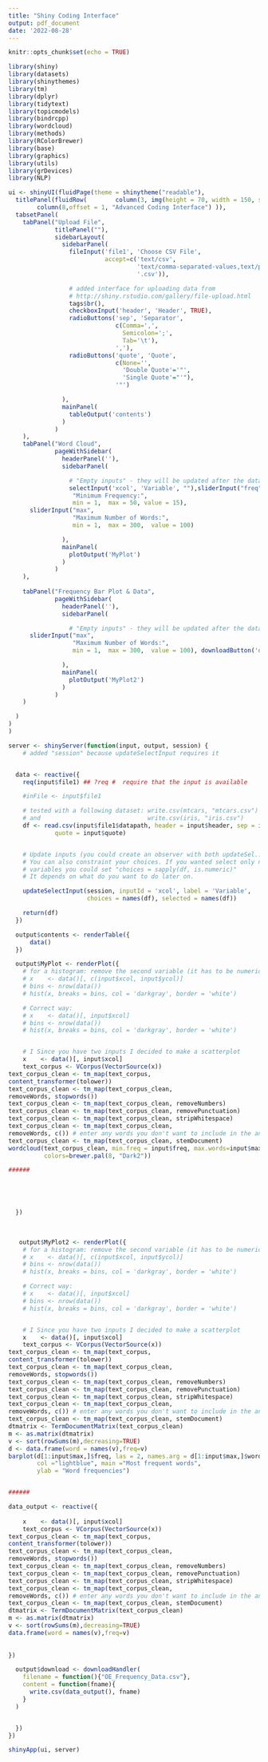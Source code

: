 ```yaml
---
title: "Shiny Coding Interface"
output: pdf_document
date: '2022-08-28'
---
```


```r
knitr::opts_chunk$set(echo = TRUE)
```



```r
library(shiny)
library(datasets)
library(shinythemes)
library(tm)
library(dplyr)
library(tidytext)
library(topicmodels)
library(bindrcpp)
library(wordcloud)
library(methods)
library(RColorBrewer)
library(base)
library(graphics)
library(utils)
library(grDevices)
library(NLP)

ui <- shinyUI(fluidPage(theme = shinytheme("readable"),
  titlePanel(fluidRow(        column(3, img(height = 70, width = 150, src = "https://upload.wikimedia.org/wikipedia/commons/5/5c/GlobeScan_Logo_w-_Tagline.png")),
        column(8,offset = 1, "Advanced Coding Interface") )),
  tabsetPanel(
    tabPanel("Upload File",
             titlePanel(""),
             sidebarLayout(
               sidebarPanel(
                 fileInput('file1', 'Choose CSV File',
                           accept=c('text/csv', 
                                    'text/comma-separated-values,text/plain', 
                                    '.csv')),

                 # added interface for uploading data from
                 # http://shiny.rstudio.com/gallery/file-upload.html
                 tags$br(),
                 checkboxInput('header', 'Header', TRUE),
                 radioButtons('sep', 'Separator',
                              c(Comma=',',
                                Semicolon=';',
                                Tab='\t'),
                              ','),
                 radioButtons('quote', 'Quote',
                              c(None='',
                                'Double Quote'='"',
                                'Single Quote'="'"),
                              '"')

               ),
               mainPanel(
                 tableOutput('contents')
               )
             )
    ),
    tabPanel("Word Cloud",
             pageWithSidebar(
               headerPanel(''),
               sidebarPanel(

                 # "Empty inputs" - they will be updated after the data is uploaded
                 selectInput('xcol', 'Variable', ""),sliderInput("freq",
                  "Minimum Frequency:",
                  min = 1,  max = 50, value = 15),
      sliderInput("max",
                  "Maximum Number of Words:",
                  min = 1,  max = 300,  value = 100)

               ),
               mainPanel(
                 plotOutput('MyPlot')
               )
             )
    ),
    
    tabPanel("Frequency Bar Plot & Data",
             pageWithSidebar(
               headerPanel(''),
               sidebarPanel(

                 # "Empty inputs" - they will be updated after the data is uploaded
      sliderInput("max",
                  "Maximum Number of Words:",
                  min = 1,  max = 300,  value = 100), downloadButton('download',"Download Output")

               ),
               mainPanel(
                 plotOutput('MyPlot2')
               )
             )
    )

  )
)
)

server <- shinyServer(function(input, output, session) {
    # added "session" because updateSelectInput requires it


  data <- reactive({ 
    req(input$file1) ## ?req #  require that the input is available

    #inFile <- input$file1 

    # tested with a following dataset: write.csv(mtcars, "mtcars.csv")
    # and                              write.csv(iris, "iris.csv")
    df <- read.csv(input$file1$datapath, header = input$header, sep = input$sep,
             quote = input$quote)


    # Update inputs (you could create an observer with both updateSel...)
    # You can also constraint your choices. If you wanted select only numeric
    # variables you could set "choices = sapply(df, is.numeric)"
    # It depends on what do you want to do later on.

    updateSelectInput(session, inputId = 'xcol', label = 'Variable',
                      choices = names(df), selected = names(df))

    return(df)
  })

  output$contents <- renderTable({
      data()
  })

  output$MyPlot <- renderPlot({
    # for a histogram: remove the second variable (it has to be numeric as well):
    # x    <- data()[, c(input$xcol, input$ycol)]
    # bins <- nrow(data())
    # hist(x, breaks = bins, col = 'darkgray', border = 'white')

    # Correct way:
    # x    <- data()[, input$xcol]
    # bins <- nrow(data())
    # hist(x, breaks = bins, col = 'darkgray', border = 'white')


    # I Since you have two inputs I decided to make a scatterplot
    x    <- data()[, input$xcol]
    text_corpus <- VCorpus(VectorSource(x)) 
text_corpus_clean <- tm_map(text_corpus,
content_transformer(tolower))
text_corpus_clean <- tm_map(text_corpus_clean,
removeWords, stopwords())
text_corpus_clean <- tm_map(text_corpus_clean, removeNumbers)
text_corpus_clean <- tm_map(text_corpus_clean, removePunctuation)
text_corpus_clean <- tm_map(text_corpus_clean, stripWhitespace)
text_corpus_clean <- tm_map(text_corpus_clean,
removeWords, c()) # enter any words you don't want to include in the analysis in the c bracket, with double quotes (e.g. "food")
text_corpus_clean <- tm_map(text_corpus_clean, stemDocument)
wordcloud(text_corpus_clean, min.freq = input$freq, max.words=input$max, random.order = FALSE,
          colors=brewer.pal(8, "Dark2"))

######





  })
  
  
  
   output$MyPlot2 <- renderPlot({
    # for a histogram: remove the second variable (it has to be numeric as well):
    # x    <- data()[, c(input$xcol, input$ycol)]
    # bins <- nrow(data())
    # hist(x, breaks = bins, col = 'darkgray', border = 'white')

    # Correct way:
    # x    <- data()[, input$xcol]
    # bins <- nrow(data())
    # hist(x, breaks = bins, col = 'darkgray', border = 'white')


    # I Since you have two inputs I decided to make a scatterplot
    x    <- data()[, input$xcol]
    text_corpus <- VCorpus(VectorSource(x)) 
text_corpus_clean <- tm_map(text_corpus,
content_transformer(tolower))
text_corpus_clean <- tm_map(text_corpus_clean,
removeWords, stopwords())
text_corpus_clean <- tm_map(text_corpus_clean, removeNumbers)
text_corpus_clean <- tm_map(text_corpus_clean, removePunctuation)
text_corpus_clean <- tm_map(text_corpus_clean, stripWhitespace)
text_corpus_clean <- tm_map(text_corpus_clean,
removeWords, c()) # enter any words you don't want to include in the analysis in the c bracket, with double quotes (e.g. "food")
text_corpus_clean <- tm_map(text_corpus_clean, stemDocument)
dtmatrix <- TermDocumentMatrix(text_corpus_clean)
m <- as.matrix(dtmatrix)
v <- sort(rowSums(m),decreasing=TRUE)
d <- data.frame(word = names(v),freq=v)
barplot(d[1:input$max,]$freq, las = 2, names.arg = d[1:input$max,]$word,
        col ="lightblue", main ="Most frequent words",
        ylab = "Word frequencies")


######

data_output <- reactive({
  
    x    <- data()[, input$xcol]
    text_corpus <- VCorpus(VectorSource(x)) 
text_corpus_clean <- tm_map(text_corpus,
content_transformer(tolower))
text_corpus_clean <- tm_map(text_corpus_clean,
removeWords, stopwords())
text_corpus_clean <- tm_map(text_corpus_clean, removeNumbers)
text_corpus_clean <- tm_map(text_corpus_clean, removePunctuation)
text_corpus_clean <- tm_map(text_corpus_clean, stripWhitespace)
text_corpus_clean <- tm_map(text_corpus_clean,
removeWords, c()) # enter any words you don't want to include in the analysis in the c bracket, with double quotes (e.g. "food")
text_corpus_clean <- tm_map(text_corpus_clean, stemDocument)
dtmatrix <- TermDocumentMatrix(text_corpus_clean)
m <- as.matrix(dtmatrix)
v <- sort(rowSums(m),decreasing=TRUE)
data.frame(word = names(v),freq=v)  
  
  
})

  output$download <- downloadHandler(
    filename = function(){"OE_Frequency_Data.csv"}, 
    content = function(fname){
      write.csv(data_output(), fname)
    }
  )


  })
})

shinyApp(ui, server)
```
